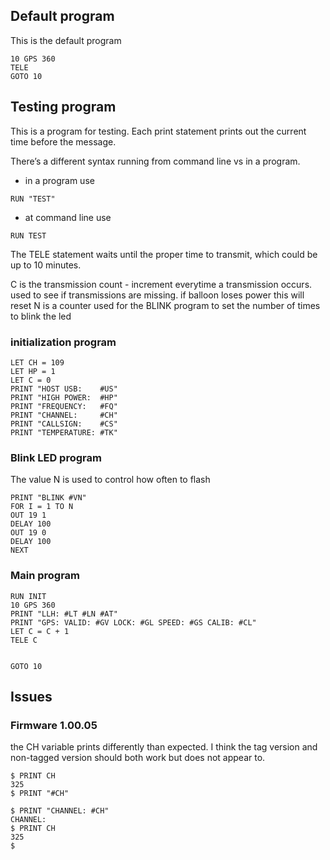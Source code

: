 ## Default program

This is the default program

```basic
10 GPS 360
TELE
GOTO 10
```

## Testing program

This is a program for testing. Each print statement prints out the current time before the message.

There's a different syntax running from command line vs in a program. 

- in a program use 
```basic
RUN "TEST"
```
- at command line use
```basic
RUN TEST
```

The TELE statement waits until the proper time to transmit, which could be up to 10 minutes.

C is the transmission count - increment everytime a transmission occurs. used to see if transmissions are missing. if balloon loses power this will reset
N is a counter used for the BLINK program to set the number of times to blink the led


### initialization program 

```BASIC
LET CH = 109
LET HP = 1
LET C = 0
PRINT "HOST USB:    #US"
PRINT "HIGH POWER:  #HP"
PRINT "FREQUENCY:   #FQ"
PRINT "CHANNEL:     #CH"
PRINT "CALLSIGN:    #CS"
PRINT "TEMPERATURE: #TK"
```

### Blink LED program

The value N is used to control how often to flash

```BASIC
PRINT "BLINK #VN"
FOR I = 1 TO N
OUT 19 1
DELAY 100
OUT 19 0
DELAY 100
NEXT
```

### Main program

```basic
RUN INIT
10 GPS 360
PRINT "LLH: #LT #LN #AT"
PRINT "GPS: VALID: #GV LOCK: #GL SPEED: #GS CALIB: #CL"
LET C = C + 1
TELE C


GOTO 10
```

## Issues

### Firmware 1.00.05

the CH variable prints differently than expected. I think the tag version and non-tagged version should both work but does not appear to.

```text
$ PRINT CH
325
$ PRINT "#CH"

$ PRINT "CHANNEL: #CH"
CHANNEL:
$ PRINT CH
325
$
```
